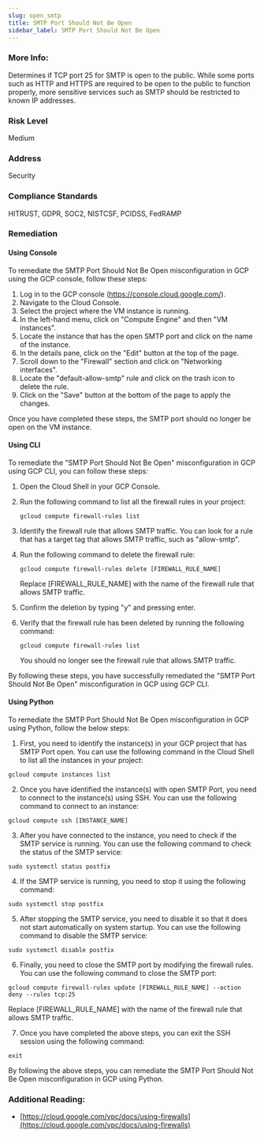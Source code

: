 ```yaml
---
slug: open_smtp
title: SMTP Port Should Not Be Open
sidebar_label: SMTP Port Should Not Be Open
---
```


### More Info:

Determines if TCP port 25 for SMTP is open to the public. While some ports such as HTTP and HTTPS are required to be open to the public to function properly, more sensitive services such as SMTP should be restricted to known IP addresses.

### Risk Level

Medium

### Address

Security

### Compliance Standards

HITRUST, GDPR, SOC2, NISTCSF, PCIDSS, FedRAMP

### Remediation

#### Using Console

To remediate the SMTP Port Should Not Be Open misconfiguration in GCP using the GCP console, follow these steps:

1. Log in to the GCP console (https://console.cloud.google.com/).
2. Navigate to the Cloud Console.
3. Select the project where the VM instance is running.
4. In the left-hand menu, click on "Compute Engine" and then "VM instances".
5. Locate the instance that has the open SMTP port and click on the name of the instance.
6. In the details pane, click on the "Edit" button at the top of the page.
7. Scroll down to the "Firewall" section and click on "Networking interfaces".
8. Locate the "default-allow-smtp" rule and click on the trash icon to delete the rule.
9. Click on the "Save" button at the bottom of the page to apply the changes.

Once you have completed these steps, the SMTP port should no longer be open on the VM instance.

#### Using CLI

To remediate the "SMTP Port Should Not Be Open" misconfiguration in GCP using GCP CLI, you can follow these steps:

1. Open the Cloud Shell in your GCP Console.
2. Run the following command to list all the firewall rules in your project: 

   ```gcloud compute firewall-rules list```
   
3. Identify the firewall rule that allows SMTP traffic. You can look for a rule that has a target tag that allows SMTP traffic, such as "allow-smtp".
4. Run the following command to delete the firewall rule:

   ```gcloud compute firewall-rules delete [FIREWALL_RULE_NAME]```
   
   Replace [FIREWALL_RULE_NAME] with the name of the firewall rule that allows SMTP traffic.
   
5. Confirm the deletion by typing "y" and pressing enter.
6. Verify that the firewall rule has been deleted by running the following command:

   ```gcloud compute firewall-rules list```
   
   You should no longer see the firewall rule that allows SMTP traffic.
   
By following these steps, you have successfully remediated the "SMTP Port Should Not Be Open" misconfiguration in GCP using GCP CLI.

#### Using Python

To remediate the SMTP Port Should Not Be Open misconfiguration in GCP using Python, follow the below steps:

1. First, you need to identify the instance(s) in your GCP project that has SMTP Port open. You can use the following command in the Cloud Shell to list all the instances in your project:

```
gcloud compute instances list
```

2. Once you have identified the instance(s) with open SMTP Port, you need to connect to the instance(s) using SSH. You can use the following command to connect to an instance:

```
gcloud compute ssh [INSTANCE_NAME]
```

3. After you have connected to the instance, you need to check if the SMTP service is running. You can use the following command to check the status of the SMTP service:

```
sudo systemctl status postfix
```

4. If the SMTP service is running, you need to stop it using the following command:

```
sudo systemctl stop postfix
```

5. After stopping the SMTP service, you need to disable it so that it does not start automatically on system startup. You can use the following command to disable the SMTP service:

```
sudo systemctl disable postfix
```

6. Finally, you need to close the SMTP port by modifying the firewall rules. You can use the following command to close the SMTP port:

```
gcloud compute firewall-rules update [FIREWALL_RULE_NAME] --action deny --rules tcp:25
```

Replace [FIREWALL_RULE_NAME] with the name of the firewall rule that allows SMTP traffic.

7. Once you have completed the above steps, you can exit the SSH session using the following command:

```
exit
```

By following the above steps, you can remediate the SMTP Port Should Not Be Open misconfiguration in GCP using Python.


### Additional Reading:

- [https://cloud.google.com/vpc/docs/using-firewalls](https://cloud.google.com/vpc/docs/using-firewalls) 


